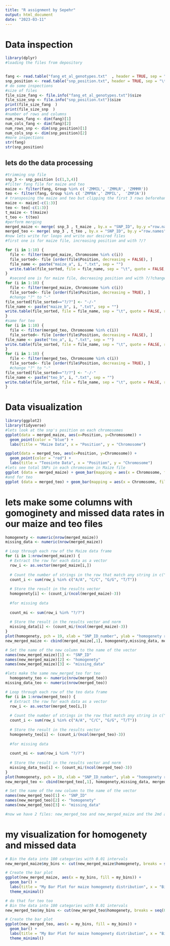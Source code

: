 ---
title: "R assignment by Sepehr"
output: html_document
date: "2023-03-11"
---
# Data inspection

```{r}
library(dplyr)
#loading the files from depository


fang <- read.table("fang_et_al_genotypes.txt"  , header = TRUE, sep = "\t")
snp_position <- read.table("snp_position.txt", header = TRUE, sep = "\t")
# do some inspections
#size of files
file_size_fang <- file.info("fang_et_al_genotypes.txt")$size
file_size_snp <- file.info("snp_position.txt")$size
print(file_size_fang  )
print(file_size_snp  )
#number of rows and columns
num_rows_fang <- dim(fang)[1]
num_cols_fang <- dim(fang)[2]
num_rows_snp <- dim(snp_position)[1]
num_cols_snp <- dim(snp_position)[2]
#more inspections
str(fang)
str(snp_position)

```
## lets do the data processing

```{r}
#trimming snp file
snp_3 <- snp_position [c(1,3,4)]
#filter fang file for maize and teo
maize <- filter(fang, Group %in% c( 'ZMMIL', 'ZMMLR', 'ZMMMR'))
teo <- filter(fang, Group %in% c( 'ZMPBA',' ZMPIL',  'ZMPJA'))
# transposing the maize and teo but clipping the first 3 rows beforehand
maize <- maize[-c(1:3)]
teo <- teo[-c(1:3)]
t_maize <- t(maize)
t_teo <- t(teo)
#perform merging
merged_maize <- merge( snp_3 , t_maize , by.x = "SNP_ID", by.y ="row.names" )
merged_teo <- merge( snp_3 , t_teo , by.x = "SNP_ID", by.y ="row.names" )
#now lets write for loops and write our desired files
#first one is for maize file, increasing position and with ?/?

for (i in 1:10) {
  file <- filter(merged_maize, Chromosome %in% c(i))
  file_sorted<- file [order(file$Position, decreasing = FALSE), ]
  file_name <- paste("maize_a", i, ".txt", sep = "")
  write.table(file_sorted, file = file_name, sep = "\t", quote = FALSE, row.names = FALSE)
}
  #second one is for maize file, decreasing position and with ?/?change to "-/-"
for (i in 1:10) {
  file <- filter(merged_maize, Chromosome %in% c(i))
  file_sorted<- file [order(file$Position, decreasing = TRUE), ]
  #change "?" to "-"
file_sorted[file_sorted=="?/?"] <- "-/-"
file_name <- paste("maize_b", i, ".txt", sep = "")
write.table(file_sorted, file = file_name, sep = "\t", quote = FALSE, row.names = FALSE)
}
#same for teo
for (i in 1:10) {
  file <- filter(merged_teo, Chromosome %in% c(i))
  file_sorted<- file [order(file$Position, decreasing = FALSE), ]
file_name <- paste("teo_a", i, ".txt", sep = "")
write.table(file_sorted, file = file_name, sep = "\t", quote = FALSE, row.names = FALSE)
}
for (i in 1:10) {
  file <- filter(merged_teo, Chromosome %in% c(i))
  file_sorted<- file [order(file$Position, decreasing = TRUE), ]
  #change "?" to "-"
file_sorted[file_sorted=="?/?"] <- "-/-"
file_name <- paste("teo_b", i, ".txt", sep = "")
write.table(file_sorted, file = file_name, sep = "\t", quote = FALSE, row.names = FALSE)
}

```


# Data visualization
```{r, echo=FALSE, fig.show="hold"}
library(ggplot2)
library(tidyverse)
#lets look at the snp's position on each chromosomes
ggplot(data = merged_maize, aes(x=Position, y=Chromosome)) + 
  geom_point(color = "blue") +
  labs(title = "Maize Data", x = "Position", y = "Chromosome")

ggplot(data = merged_teo, aes(x=Position, y=Chromosome)) + 
  geom_point(color = "red") +
  labs(title = "Teosinte Data", x = "Position", y = "Chromosome")
#lets see total SNPs in each chromosome in Maize file
ggplot (data = merged_maize) + geom_bar(mapping = aes(x = Chromosome, fill = Chromosome)) +xlab(label = "Chromosome") + ylab(label = "SNPs") + ggtitle("SNPs per Chromosome in Maize") + scale_x_discrete(limit=c(1:10, "unknown", "multiple"))
#and for teo
ggplot (data = merged_teo) + geom_bar(mapping = aes(x = Chromosome, fill = Chromosome)) +xlab(label = "Chromosome") + ylab(label = "SNPs") + ggtitle("SNPs per Chromosome in Maize") + scale_x_discrete(limit=c(1:10, "unknown", "multiple"))

```

# lets make some columns with gomoginety and missed data rates in our maize and teo files

```{r, echo=FALSE, fig.show="hold"}
homogenety <- numeric(nrow(merged_maize))
missing_data <- numeric(nrow(merged_maize))

# Loop through each row of the Maize data frame
for (i in 1:nrow(merged_maize)) {
  # Extract the row for each data as a vector
  row_i <- as.vector(merged_maize[i,])
  
  # Count the number of strings in the row that match any string in c("A/A", "C/C", "G/G", "T/T")
  count_i <- sum(row_i %in% c("A/A", "C/C", "G/G", "T/T"))
  
  # Store the result in the results vector
  homogenety[i] <- (count_i/(ncol(merged_maize)-3))
  
  #for missing data
  
  count_mi <- sum(row_i %in% "?/?")
  
  # Store the result in the results vector and norm
  missing_data[i] <- (count_mi/(ncol(merged_maize)-3))
}
plot(homogenety, pch = 19, xlab = "SNP_ID_number", ylab = "homogenety rate", main = "Scatter plot of homoginety in Maize")
new_merged_maize <- cbind(merged_maize[,1], homogenety,missing_data, merged_maize[,2:ncol(merged_maize)])

# Set the name of the new column to the name of the vector
names(new_merged_maize)[1] <- "SNP_ID"
names(new_merged_maize)[2] <- "homogenety"
names(new_merged_maize)[3] <- "missing_data"

#lets make the same new_merged_teo for teo
  homogenety_teo <- numeric(nrow(merged_teo))
missing_data_teo <- numeric(nrow(merged_teo))

# Loop through each row of the teo data frame
for (i in 1:nrow(merged_teo)) {
  # Extract the row for each data as a vector
  row_i <- as.vector(merged_teo[i,])
  
  # Count the number of strings in the row that match any string in c("A/A", "C/C", "G/G", "T/T")
  count_i <- sum(row_i %in% c("A/A", "C/C", "G/G", "T/T"))
  
  # Store the result in the results vector
  homogenety_teo[i] <- (count_i/(ncol(merged_teo)-3))
  
  #for missing data
  
  count_mi <- sum(row_i %in% "?/?")
  
  # Store the result in the results vector and norm
  missing_data_teo[i] <- (count_mi/(ncol(merged_teo)-3))
}
plot(homogenety, pch = 19, xlab = "SNP_ID_number", ylab = "homogenety rate", main = "Scatter plot of homoginety in teo")
new_merged_teo <- cbind(merged_teo[,1], homogenety,missing_data, merged_teo[,2:ncol(merged_teo)])

# Set the name of the new column to the name of the vector
names(new_merged_teo)[1] <- "SNP_ID"
names(new_merged_teo)[2] <- "homogenety"
names(new_merged_teo)[3] <- "missing_data"

#now we have 2 files: new_merged_teo and new_merged_maize and the 2md and 3rd colimn are added as homo and missed
```
# my visualization for homogenety and missed data 
``` {r, echo=FALSE, fig.show="hold"}

# Bin the data into 100 categories with 0.01 intervals
new_merged_maize$my_bins <- cut(new_merged_maize$homogenety, breaks = seq(0, 1, by = 0.01))

# Create the bar plot
ggplot(new_merged_maize, aes(x = my_bins, fill = my_bins)) +
  geom_bar() +
  labs(title = "My Bar Plot for maize homogenety distribution", x = "Bins", y = "Count") +
  theme_minimal()

# do that for teo too
# Bin the data into 100 categories with 0.01 intervals
new_merged_teo$my_bins <- cut(new_merged_teo$homogenety, breaks = seq(0, 1, by = 0.01))

# Create the bar plot
ggplot(new_merged_teo, aes(x = my_bins, fill = my_bins)) +
  geom_bar() +
  labs(title = "My Bar Plot for maize homogenety distribution", x = "Bins", y = "Count") +
  theme_minimal()

```